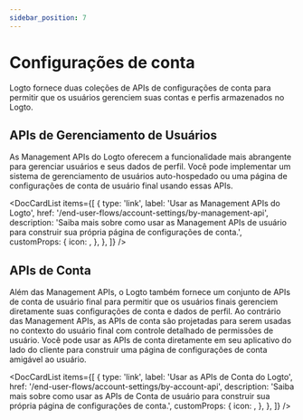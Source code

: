 ```yaml
---
sidebar_position: 7
---
```



# Configurações de conta

Logto fornece duas coleções de APIs de configurações de conta para permitir que os usuários gerenciem suas contas e perfis armazenados no Logto.

## APIs de Gerenciamento de Usuários

As Management APIs do Logto oferecem a funcionalidade mais abrangente para gerenciar usuários e seus dados de perfil. Você pode implementar um sistema de gerenciamento de usuários auto-hospedado ou uma página de configurações de conta de usuário final usando essas APIs.

<DocCardList
  items={[
    {
      type: 'link',
      label: 'Usar as Management APIs do Logto',
      href: '/end-user-flows/account-settings/by-management-api',
      description:
        'Saiba mais sobre como usar as Management APIs de usuário para construir sua própria página de configurações de conta.',
      customProps: {
        icon: <GearIcon />,
      },
    },
  ]}
/>

## APIs de Conta

Além das Management APIs, o Logto também fornece um conjunto de APIs de conta de usuário final para permitir que os usuários finais gerenciem diretamente suas configurações de conta e dados de perfil. Ao contrário das Management APIs, as APIs de conta são projetadas para serem usadas no contexto do usuário final com controle detalhado de permissões de usuário. Você pode usar as APIs de conta diretamente em seu aplicativo do lado do cliente para construir uma página de configurações de conta amigável ao usuário.

<DocCardList
  items={[
    {
      type: 'link',
      label: 'Usar as APIs de Conta do Logto',
      href: '/end-user-flows/account-settings/by-account-api',
      description:
        'Saiba mais sobre como usar as APIs de Conta de usuário para construir sua própria página de configurações de conta.',
      customProps: {
        icon: <GearIcon />,
      },
    },
  ]}
/>
